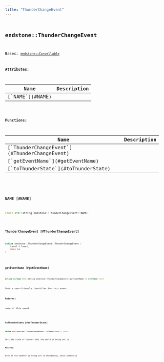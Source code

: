 ```yaml
---
title: "ThunderChangeEvent"
---
```


## <code className="doc-symbol doc-symbol-class"/> endstone::ThunderChangeEvent

Bases: [`endstone::Cancellable`](classendstone_1_1_cancellable.md)









**Attributes:**

<table>
<thead>
   <tr>
      <th>Name</th>
      <th>Description</th>
   </tr>
</thead>
<tbody>
<tr key="classendstone_1_1_thunder_change_event_1af5811528ec4395a5c8bb78e00815c4ab">
    <td>[`NAME`](#NAME)</td>
    <td></td>
</tr>
</tbody>
</table>






**Functions:**

<table>
<thead>
   <tr>
      <th>Name</th>
      <th>Description</th>
   </tr>
</thead>
<tbody>
<tr key="classendstone_1_1_thunder_change_event_1a45cd6ad4d14162e864c3307bf02299c6">
    <td>[`ThunderChangeEvent`](#ThunderChangeEvent)</td>
    <td></td>
</tr>
<tr key="classendstone_1_1_thunder_change_event_1a65d8e1b242cf7929f5f56a7b625d1e83">
    <td>[`getEventName`](#getEventName)</td>
    <td></td>
</tr>
<tr key="classendstone_1_1_thunder_change_event_1ae3e78b8cabe8c813b36f186c3573c476">
    <td>[`toThunderState`](#toThunderState)</td>
    <td></td>
</tr>
</tbody>
</table>

### <code className="doc-symbol doc-symbol-variable"/> NAME [#NAME]

```cpp
const std::string endstone::ThunderChangeEvent::NAME;
```
### <code className="doc-symbol doc-symbol-function"/> ThunderChangeEvent [#ThunderChangeEvent]

```cpp
inline endstone::ThunderChangeEvent::ThunderChangeEvent (
    Level & level,
    bool to
) 
```
### <code className="doc-symbol doc-symbol-function"/> getEventName [#getEventName]

```cpp
inline virtual std::string endstone::ThunderChangeEvent::getEventName () override const
```


Gets a user-friendly identifier for this event.




**Returns:**

name of this event 





        
### <code className="doc-symbol doc-symbol-function"/> toThunderState [#toThunderState]

```cpp
inline bool endstone::ThunderChangeEvent::toThunderState () const
```


Gets the state of thunder that the world is being set to




**Returns:**

true if the weather is being set to thundering, false otherwise 





        